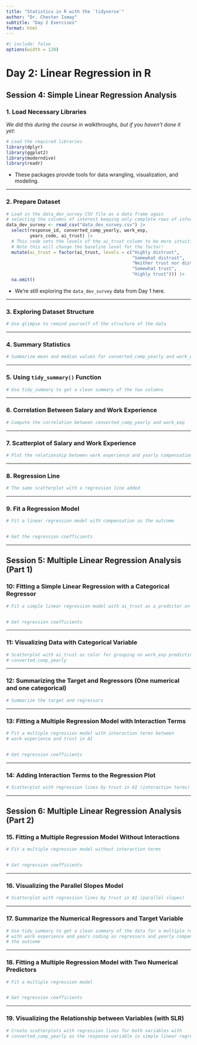 ```yaml
---
title: "Statistics in R with the `tidyverse`"
author: "Dr. Chester Ismay"
subtitle: "Day 2 Exercises"
format: html
---
```


```r
#| include: false
options(width = 120)
```


# Day 2: Linear Regression in R

## Session 4: Simple Linear Regression Analysis

### 1. Load Necessary Libraries

*We did this during the course in walkthroughs, but if you haven't done it yet:*

```r
# Load the required libraries
library(dplyr)
library(ggplot2)
library(moderndive)
library(readr)
```

- These packages provide tools for data wrangling, visualization, and modeling.  

---

### 2. Prepare Dataset

```r
# Load in the data_dev_survey CSV file as a data frame again
# selecting the columns of interest keeping only complete rows of information
data_dev_survey <- read_csv("data_dev_survey.csv") |> 
  select(response_id, converted_comp_yearly, work_exp, 
         years_code, ai_trust) |> 
  # This code sets the levels of the ai_trust column to be more intuitive
  # Note this will change the baseline level for the factor!
  mutate(ai_trust = factor(ai_trust, levels = c("Highly distrust", 
                                                "Somewhat distrust",
                                                "Neither trust nor distrust",
                                                "Somewhat trust",
                                                "Highly trust"))) |> 
  na.omit()
```

- We're still exploring the `data_dev_survey` data from Day 1 here.

---

### 3. Exploring Dataset Structure

```r
# Use glimpse to remind yourself of the structure of the data

```

---

### 4. Summary Statistics

```r
# Summarize mean and median values for converted_comp_yearly and work_exp

```

---

### 5. Using `tidy_summary()` Function

```r
# Use tidy_summary to get a clean summary of the two columns

```

---

### 6. Correlation Between Salary and Work Experience

```r
# Compute the correlation between converted_comp_yearly and work_exp

```

---

### 7. Scatterplot of Salary and Work Experience

```r
# Plot the relationship between work experience and yearly compensation

```

---

### 8. Regression Line

```r
# The same scatterplot with a regression line added

```

---

### 9. Fit a Regression Model

```r
# Fit a linear regression model with compensation as the outcome


# Get the regression coefficients

```

---

## Session 5: Multiple Linear Regression Analysis (Part 1)

### 10: Fitting a Simple Linear Regression with a Categorical Regressor

```r
# Fit a simple linear regression model with ai_trust as a predictor on salary


# Get regression coefficients

```

---

### 11: Visualizing Data with Categorical Variable

```r
# Scatterplot with ai_trust as color for grouping on work_exp predicting
# converted_comp_yearly

```

---

### 12: Summarizing the Target and Regressors (One numerical and one categorical)

```r
# Summarize the target and regressors

```

---

### 13: Fitting a Multiple Regression Model with Interaction Terms

```r
# Fit a multiple regression model with interaction terms between
# work experience and trust in AI 


# Get regression coefficients


```

---

### 14: Adding Interaction Terms to the Regression Plot

```r
# Scatterplot with regression lines by trust in AI (interaction terms)

```

---

## Session 6: Multiple Linear Regression Analysis (Part 2)

### 15. Fitting a Multiple Regression Model Without Interactions

```r
# Fit a multiple regression model without interaction terms


# Get regression coefficients

```

---

### 16. Visualizing the Parallel Slopes Model

```r
# Scatterplot with regression lines by trust in AI (parallel slopes)

```

---

### 17. Summarize the Numerical Regressors and Target Variable

```r
# Use tidy_summary to get a clean summary of the data for a multiple regression
# with work experience and years coding as regressors and yearly compensation as
# the outcome

```

---

### 18. Fitting a Multiple Regression Model with Two Numerical Predictors

```r
# Fit a multiple regression model


# Get regression coefficients

```

---

### 19. Visualizing the Relationship between Variables (with SLR)

```r
# Create scatterplots with regression lines for both variables with 
# converted_comp_yearly as the response variable in simple linear regression


```

